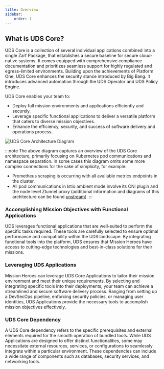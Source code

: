 ```yaml
---
title: Overview
sidebar:
    order: 1
---
```


## What is UDS Core?

<!-- @lulaStart babb60a4-d745-426c-ab8e-9527fda629d6 -->
UDS Core is a collection of several individual applications combined into a single Zarf Package, that establishes a secure baseline for secure cloud-native systems. It comes equipped with comprehensive compliance documentation and prioritizes seamless support for highly regulated and egress-limited environments. Building upon the achievements of Platform One, UDS Core enhances the security stance introduced by Big Bang. It introduces advanced automation through the UDS Operator and UDS Policy Engine.
<!-- @lulaEnd babb60a4-d745-426c-ab8e-9527fda629d6 -->

UDS Core enables your team to:

- Deploy full mission environments and applications efficiently and securely.
- Leverage specific functional applications to deliver a versatile platform that caters to diverse mission objectives.
- Enhance the efficiency, security, and success of software delivery and operations process.

<LikeC4View viewId="index" />

![UDS Core Architecture Diagram](https://github.com/defenseunicorns/uds-core/blob/main/docs/.images/diagrams/uds-core-arch-overview.svg?raw=true)

:::note
The above diagram captures an overview of the UDS Core architecture, primarily focusing on Kubernetes pod communications and namespace separation. In some cases this diagram omits some more complex connections for the sake of simplicity, for example:
- Prometheus scraping is occurring with all available metrics endpoints in the cluster.
- All pod communications in Istio ambient mode involve its CNI plugin and the node level Ztunnel proxy (additional information and diagrams of this architecture can be found [upstream](https://istio.io/latest/docs/ambient/architecture/)).
:::

### Accomplishing Mission Objectives with Functional Applications

UDS leverages functional applications that are well-suited to perform the specific tasks required. These tools are carefully selected to ensure optimal performance and compatibility within the UDS landscape. By integrating functional tools into the platform, UDS ensures that Mission Heroes have access to cutting-edge technologies and best-in-class solutions for their missions.

### Leveraging UDS Applications

Mission Heroes can leverage UDS Core Applications to tailor their mission environment and meet their unique requirements. By selecting and integrating specific tools into their deployments, your team can achieve a streamlined and secure software delivery process. Ranging from setting up a DevSecOps pipeline, enforcing security policies, or managing user identities, UDS Applications provide the necessary tools to accomplish mission objectives effectively.

### UDS Core Dependency

A UDS Core dependency refers to the specific prerequisites and external elements required for the smooth operation of bundled tools. While UDS Applications are designed to offer distinct functionalities, some may necessitate external resources, services, or configurations to seamlessly integrate within a particular environment. These dependencies can include a wide range of components such as databases, security services, and networking tools.
